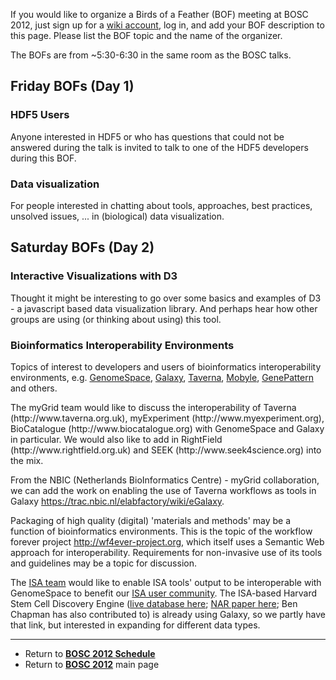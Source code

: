 If you would like to organize a Birds of a Feather (BOF) meeting at BOSC 2012, just sign up for a [[Special:Userlogin| wiki account]], log in, and add your BOF description to this page. Please list the BOF topic and the name of the organizer.

The BOFs are from ~5:30-6:30 in the same room as the BOSC talks.

== Friday BOFs (Day 1) ==

===HDF5 Users===
Anyone interested in HDF5 or who has questions that could not be answered during the talk is invited to talk to one of the HDF5 developers during this BOF.

===Data visualization===
For people interested in chatting about tools, approaches, best practices, unsolved issues, ... in (biological) data visualization.

== Saturday BOFs (Day 2) ==

===Interactive Visualizations with D3===
Thought it might be interesting to go over some basics and examples of D3 - a javascript based data visualization library. 
And perhaps hear how other groups are using (or thinking about using) this tool.

===Bioinformatics Interoperability Environments===

Topics of interest to developers and users of bioinformatics interoperability environments, e.g. [http://www.genomespace.org GenomeSpace], [http://galaxy.psu.edu/ Galaxy], [http://www.taverna.org.uk Taverna], [https://projets.pasteur.fr/projects/mobyle/ Mobyle], [http://www.genepattern.org GenePattern] and others.

The myGrid team would like to discuss the interoperability of Taverna (http://www.taverna.org.uk), myExperiment (http://www.myexperiment.org), BioCatalogue (http://www.biocatalogue.org) with GenomeSpace and Galaxy in particular.
We would also like to add in RightField (http://www.rightfield.org.uk) and SEEK (http://www.seek4science.org) into the mix.

From the NBIC (Netherlands BioInformatics Centre) - myGrid collaboration, we can add the work on enabling the use of Taverna workflows as tools in Galaxy [[https://trac.nbic.nl/elabfactory/wiki/eGalaxy]].

Packaging of high quality (digital) 'materials and methods' may be a function of bioinformatics environments. This is the topic of the workflow forever project [[http://wf4ever-project.org]], which itself uses a Semantic Web approach for interoperability. Requirements for non-invasive use of its tools and guidelines may be a topic for discussion.

The [http://www.isa-tools.org/ ISA team] would like to enable ISA tools' output to be interoperable with GenomeSpace to benefit our [http://isacommons.org/ ISA user community]. The ISA-based Harvard Stem Cell Discovery Engine ([http://discovery.hsci.harvard.edu/ live database here];  [http://nar.oxfordjournals.org/content/early/2011/11/24/nar.gkr1051.short?rss=1 NAR paper here]; Ben Chapman has also contributed to) is already using Galaxy, so we partly have that link, but interested in expanding for different data types.

----
* Return to '''[[BOSC_2012_Schedule | BOSC 2012 Schedule]]'''
* Return to '''[[BOSC_2012 | BOSC 2012]]''' main page